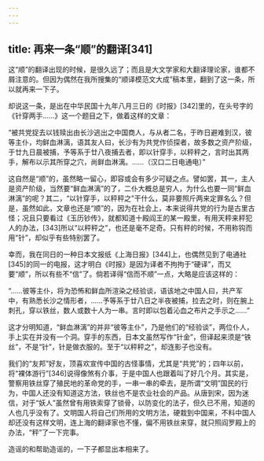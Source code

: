 ```yaml
---
---
---
```

title: 再来一条“顺”的翻译[341]
---




这“顺”的翻译出现的时候，是很久远了；而且是大文学家和大翻译理论家，谁都不屑注意的。但因为偶然在我所搜集的“顺译模范文大成”稿本里，翻到了这一条，所以就再来一下子。

却说这一条，是出在中华民国十九年八月三日的《时报》[342]里的，在头号字的《针穿两手……》这一个题目之下，做着这样的文章：

“被共党捉去以钱赎出由长沙逃出之中国商人，与从者二名，于昨日避难到汉，彼等主仆，均鲜血淋漓，语其友人曰，长沙有为共党作侦探者，故多数之资产阶级，于廿九日晨被捕，予等系于廿八夜捕去者，即以针穿手，以秤秤之，言时出其两手，解布以示其所穿之穴，尚鲜血淋漓。……（汉口二日电通电）”

这自然是“顺”的，虽然略一留心，即容或会有多少可疑之点。譬如罢，其一，主人是资产阶级，当然要“鲜血淋漓”的了，二仆大概总是穷人，为什么也要一同“鲜血淋漓”的呢？其二，“以针穿手，以秤秤之”干什么，莫非要照斤两来定罪名么？但是，虽然如此，文章也还是“顺”的，因为在社会上，本来说得共党的行为是古里古怪；况且只要看过《玉历钞传》，就都知道十殿阎王的某一殿里，有用天秤来秤犯人的办法，[343]所以“以秤秤之”，也还是毫不足奇。只有秤的时候，不用称钩而用“针”，却似乎有些特别罢了。

幸而，我在同日的一种日本文报纸《上海日报》[344]上，也偶然见到了电通社[345]的同一的电报，这才明白《时报》是因为译者不拘拘于“硬译”，而又要“顺”，所以有些不“信”了。倘若译得“信而不顺”一点，大略是应该这样的：

“……彼等主仆，将为恐怖和鲜血所渲染之经验谈，语该地之中国人曰，共产军中，有熟悉长沙之情形者，……予等系于廿八日之半夜被捕，拉去之时，则在腕上刺孔，穿以铁丝，数人或数十人为一串。言时即以包着沁血之布片之手示之……”

这才分明知道，“鲜血淋漓”的并非“彼等主仆”，乃是他们的“经验谈”，两位仆人，手上实在并没有一个洞。穿手的东西，日本文虽然写作“针金”，但译起来须是“铁丝”，不是“针”，针是做衣服的。至于“以秤秤之”，却连影子也没有。

我们的“友邦”好友，顶喜欢宣传中国的古怪事情，尤其是“共党”的；四年以前，将“裸体游行”[346]说得像煞有介事，于是中国人也跟着叫了好几个月。其实是，警察用铁丝穿了殖民地的革命党的手，一串一串的牵去，是所谓“文明”国民的行为，中国人还没有知道这方法，铁丝也不是农业社会的产品。从唐到宋，因为迷信，对于“妖人”虽然曾有用铁索穿了锁骨，以防变化的法子，但久已不用，知道的人也几乎没有了。文明国人将自己们所用的文明方法，硬栽到中国来，不料中国人却还没有这样文明，连上海的翻译家也不懂，偏不用铁丝来穿，就只照阎罗殿上的办法，“秤”了一下完事。

造谣的和帮助造谣的，一下子都显出本相来了。